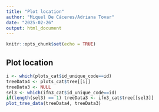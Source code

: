 ```yaml
---
title: "Plot location"
author: "Miquel De Cáceres/Adriana Tovar"
date: "2025-02-26"
output: html_document
---
```


```r
knitr::opts_chunk$set(echo = TRUE)
```

## Plot location

```r
i <- which(plots_cat$id_unique_code==id)
treeData4 <- plots_cat$tree[[i]]
treeData3 <- NULL
sel3 <- which(ifn3_cat$id_unique_code==id)
if(length(sel3) == 1) treeData3 <- ifn3_cat$tree[[sel3]]
plot_tree_data(treeData4, treeData3)
```
